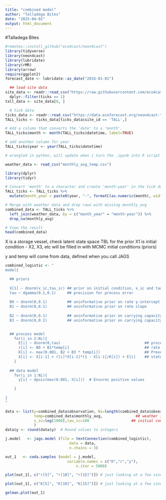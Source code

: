 ```yaml
---
title: "combined model"
author: "Talladega Bites"
date: "2025-04-02"
output: html_document
---
```


#Talladega Bites

```r
#remotes::install_github("eco4cast/neon4cast")
library(tidyverse)
library(neon4cast)
library(lubridate)
library(rMR)
library(arrow)
require(ggplot2)
forecast_date <- lubridate::as_date("2016-01-01")  

  ## load site data
site_data <- readr::read_csv("https://raw.githubusercontent.com/eco4cast/neon4cast-targets/main/NEON_Field_Site_Metadata_20220412.csv") |> 
  dplyr::filter(ticks == 1)
tall_data <- site_data[8, ]

  # tick data
ticks_data <- readr::read_csv("https://data.ecoforecast.org/neon4cast-targets/ticks/ticks-targets.csv.gz", guess_max = 1e6)
TALL_ticks <- ticks_data[ticks_data$site_id == 'TALL',]

# Add a column that converts the 'date' to a 'month'.
TALL_ticks$month <- month(TALL_ticks$datetime, label=TRUE)

# add another column for year
TALL_ticks$year <- year(TALL_ticks$datetime)
```

```r
# wrangled in python, will update when i turn the .ipynb into R script -- PG

weather_data <- read_csv("monthly_avg_temp.csv")

```

```r
library(dplyr)
library(tidyr)

# Convert 'month' to a character and create 'month-year' in the tick data
TALL_ticks <- TALL_ticks %>%
  mutate(month_year = paste0(year, "-", formatC(as.numeric(month), width = 2, flag = "0")))

# Merge with weather data and drop rows with missing monthly_avg
combined_data <- TALL_ticks %>%
  left_join(weather_data, by = c("month_year" = "month-year")) %>%
  drop_na(monthly_avg)

# View the result
head(combined_data)


```

X is a storage vessel, check latent state space TBL for the prior 
X1 is initial condition - X2, X3, etc will be filled in with MCMC
initial conditions (priors)

y and temp will come from data, defined when you call JAGS

```r
combined_logistic <- "
model{

  ## priors
  
  X[1] ~ dnorm(x_ic,tau_ic) ## prior on initial condition, x_ic and tau_ic need to be defined in data
  tau ~ dgamma(0.1,0.1)     ## precision for process error
  
  B0 ~ dnorm(0,0.1)         ## uninformative prior on rate y-intercept 
  B1 ~ dnorm(0,0.1)         ## uninformative prior on rate slope
  
  B2 ~ dnorm(0,0.1)         ## uninformative prior on carrying capacity y-intercept
  B3 ~ dnorm(0,0.1)         ## uninformative prior on carrying capacity slope
  

  ## process model
    for(i in 2:Ni){
      E[i] ~ dnorm(0,tau)                                      ## process error (normally distributed with tau precision)
      r[i] <- B0 + B1*temp[i]                                  ## rate given temp
      K[i] <- max(0.001, B2 + B3 * temp[i])                    ## Prevents zero/negative values, carrying capacity given temp
      X[i] <- X[i-1] + r[i]*X[i-1]*(1 - X[i-1]/K[i]) + E[i]    ## state equation (logistic growth with process noise)
    }
  
  ## data model
    for(i in 1:Ni){
      y[i] ~ dpois(max(0.001, X[i]))  # Ensures positive values

    }
  
}
"

```

```r
data <- list(y=combined_data$observation, Ni=length(combined_data$observation),      ## tick data
             temp=combined_data$monthly_avg,               ## weather inputs
             x_ic=log(1000),tau_ic=100                   ## initial condition priors
             )
data$y <- round(data$y)  # Round values to integers

j.model   <- jags.model (file = textConnection(combined_logistic),
                             data = data,
                             n.chains = 3)
```


```r
out_1   <- coda.samples (model = j.model,
                            variable.names = c("K","r","y"),
                                n.iter = 5000)
```

```r
plot(out_1[, c("r[5]", "r[10]", "r[15]")]) # just looking at a few since plotting them all breaks this line
```

```r
plot(out_1[, c("K[5]", "K[10]", "K[15]")]) # just looking at a few since plotting them all breaks this line
```
```r
gelman.plot(out_1)
```